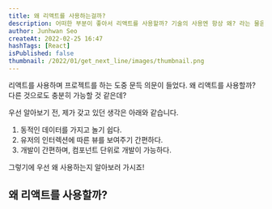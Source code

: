 ```yaml
---
title: 왜 리액트를 사용하는걸까?
description: 어떠한 부분이 좋아서 리액트를 사용할까? 기술의 사용엔 항상 왜? 라는 물음이 필요하다.
author: Junhwan Seo
createAt: 2022-02-25 16:47
hashTags: [React]
isPublished: false
thumbnail: /2022/01/get_next_line/images/thumbnail.png
---
```


리액트를 사용하며 프로젝트를 하는 도중 문득 의문이 들었다.
왜 리액트를 사용할까? 다른 것으로도 충분히 가능할 것 같은데?

우선 알아보기 전, 제가 갖고 있던 생각은 아래와 같습니다.

1. 동적인 데이터를 가지고 놀기 쉽다.
2. 유저의 인터렉션에 따른 뷰를 보여주기 간편하다.
3. 개발이 간편하며, 컴포넌트 단위로 개발이 가능하다.

그렇기에 우선 왜 사용하는지 알아보러 가시죠!

## 왜 리액트를 사용할까?
